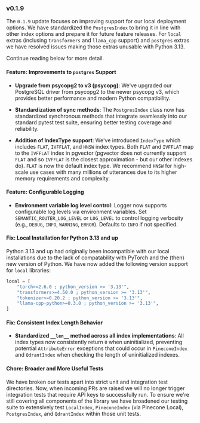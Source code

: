 ### v0.1.9

The `0.1.9` update focuses on improving support for our local deployment options. We have standardized the `PostgresIndex` to bring it in line with other index options and prepare it for future feature releases. For `local` extras (inclusing `transformers` and `llama_cpp` support) and `postgres` extras we have resolved issues making those extras unusable with Python 3.13.

Continue reading below for more detail.

#### Feature: Improvements to `postgres` Support

- **Upgrade from psycopg2 to v3 (psycopg)**: We've upgraded our PostgreSQL driver from psycopg2 to the newer psycopg v3, which provides better performance and modern Python compatibility.

- **Standardization of sync methods**: The `PostgresIndex` class now has standardized synchronous methods that integrate seamlessly into our standard pytest test suite, ensuring better testing coverage and reliability.

- **Addition of IndexType support**: We've introduced `IndexType` which includes `FLAT`, `IVFFLAT`, and `HNSW` index types. Both `FLAT` and `IVFFLAT` map to the `IVFFLAT` index in pgvector (pgvector does not currently support `FLAT` and so `IVFFLAT` is the closest approximation - but our other indexes do). `FLAT` is now the default index type. We recommend `HNSW` for high-scale use cases with many millions of utterances due to its higher memory requirements and complexity.

#### Feature: Configurable Logging

- **Environment variable log level control**: Logger now supports configurable log levels via environment variables. Set `SEMANTIC_ROUTER_LOG_LEVEL` or `LOG_LEVEL` to control logging verbosity (e.g., `DEBUG`, `INFO`, `WARNING`, `ERROR`). Defaults to `INFO` if not specified.

#### Fix: Local Installation for Python 3.13 and up

Python 3.13 and up had originally been incompatible with our local installations due to the lack of compatability with PyTorch and the (then) new version of Python. We have now added the following version support for `local` libraries:

```python
local = [
    "torch>=2.6.0 ; python_version >= '3.13'",
    "transformers>=4.50.0 ; python_version >= '3.13'",
    "tokenizer>=0.20.2 ; python_version >= '3.13'",
    "llama-cpp-python>=0.3.0 ; python_version >= '3.13'",
]
```

#### Fix: Consistent Index Length Behavior

- **Standardized `__len__` method across all index implementations**: All index types now consistently return `0` when uninitialized, preventing potential `AttributeError` exceptions that could occur in `PineconeIndex` and `QdrantIndex` when checking the length of uninitialized indexes.

#### Chore: Broader and More Useful Tests

We have broken our tests apart into strict unit and integration test directories. Now, when incoming PRs are raised we will no longer trigger integration tests that require API keys to successfully run. To ensure we're still covering all components of the library we have broadened our testing suite to extensively test `LocalIndex`, `PineconeIndex` (via Pinecone Local), `PostgresIndex`, and `QdrantIndex` within those unit tests.